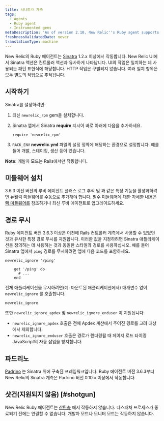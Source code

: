 ```yaml
---
title: 시나트라 계측
tags:
  - Agents
  - Ruby agent
  - Instrumented gems
metaDescription: 'As of version 2.10, New Relic''s Ruby agent supports Sinatra 1.2.x or higher.'
freshnessValidatedDate: never
translationType: machine
---
```


New Relic의 Ruby 에이전트는 [Sinatra](http://www.sinatrarb.com/) 1.2.x 이상에서 작동합니다. New Relic UI에서 Sinatra 액션은 컨트롤러 액션과 유사하게 나타납니다. UI의 작업은 일치하는 데 사용되는 패턴 표현식에 해당합니다. HTTP 작업은 구별되지 않습니다. 여러 일치 항목은 모두 별도의 작업으로 추적됩니다.

## 시작하기

Sinatra를 설정하려면:

1. 최신 `newrelic_rpm` gem을 설치합니다.

2. Sinatra 앱에서 Sinatra <DNT>**require**</DNT> 지시어 바로 아래에 다음을 추가하세요.

   ```
   require 'newrelic_rpm'
   ```

3. `RACK_ENV` <DNT>**newrelic.yml**</DNT> 파일의 설정 정의에 해당하는 환경으로 설정합니다. 예를 들어 개발, 스테이징, 생산 등이 있습니다.

<DNT>**Note:**</DNT> 개발자 모드는 Rails에서만 작동합니다.

## 미들웨어 설치

3.6.3 이전 버전의 루비 에이전트 플러스 로그 추적 및 <InlinePopover type="browser"/>과 같은 특정 기능을 활성화하려면 뉴웰릭 미들웨어를 수동으로 추가해야 합니다. 필수 미들웨어에 대한 자세한 내용은 [랙 미들웨어를](/docs/ruby/rack-middlewares) 참조하거나 최신 루비 에이전트로 업그레이드하세요.

## 경로 무시

Ruby 에이전트 버전 3.6.3 이상은 이전에 Rails 컨트롤러 계측에서 사용할 수 있었던 것과 유사한 특정 경로 무시를 지원합니다. 이러한 값을 지정하려면 Sinatra 애플리케이션을 정의하는 데 사용하는 것과 동일한 스타일의 경로를 사용하십시오. 예를 들어 Sinatra 앱에서 `ping` 경로를 무시하려면 앱에 다음 코드를 포함하세요.

```
newrelic_ignore '/ping'

    get '/ping' do
      # ...
    end
```

전체 애플리케이션을 무시하려면(예: 마운트된 애플리케이션에서) 매개변수 없이 `newrelic_ignore` 를 호출합니다.

```
newrelic_ignore
```

또한 `newrelic_ignore_apdex` 및 `newrelic_ignore_enduser` 이 지원됩니다.

* `newrelic_ignore_apdex` 호출은 전체 Apdex 계산에서 주어진 경로를 고려 대상에서 제외합니다.
* `newrelic_ignore_enduser` 호출은 경로가 렌더링될 때 페이지 로드 타이밍 JavaScript의 자동 삽입을 방지합니다.

## 파드리노

[Padrino](http://www.padrinorb.com/ "링크가 새 창에서 열립니다.") 는 Sinatra 위에 구축된 프레임워크입니다. Ruby 에이전트 버전 3.6.3부터 New Relic의 Sinatra 계측은 Padrino 버전 0.10.x 이상에서 작동합니다.

## 샷건(지원되지 않음) [#shotgun]

New Relic Ruby 에이전트는 [산탄총](http://rubygems.org/gems/shotgun "링크가 새 창에서 열립니다.") 에서 작동하지 않습니다. 디스패처 프로세스가 종료되기 전에는 연결할 수 없습니다. 개발자 모드나 모니터 모드는 작동하지 않습니다.